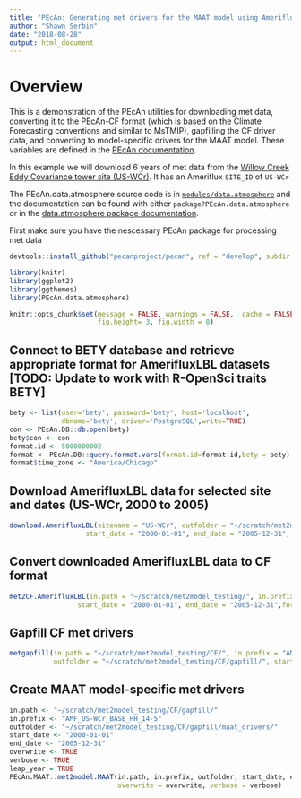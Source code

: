 ```yaml
---
title: "PEcAn: Generating met drivers for the MAAT model using AmerifluxLBL tower observations"
author: "Shawn Serbin"
date: "2018-08-28"
output: html_document
---
```


# Overview
This is a demonstration of the PEcAn utilities for downloading met data, converting it to the PEcAn-CF format (which is based on the Climate Forecasting conventions and similar to MsTMIP), gapfilling the CF driver data, and converting to model-specific drivers for the MAAT model. These variables are defined in the [PEcAn documentation](https://pecanproject.github.io/pecan-documentation/available-meteorological-drivers.html).

In this example we will download 6 years of met data from the [Willow Creek Eddy Covariance tower site (US-WCr)](http://ameriflux.lbl.gov/sites/siteinfo/US-WCr). It has an Ameriflux `SITE_ID` of `US-WCr`

The PEcAn.data.atmosphere source code is in [`modules/data.atmosphere`](https://github.com/PecanProject/pecan/tree/develop/modules/data.atmosphere) and the documentation can be found with either `package?PEcAn.data.atmosphere` or in the [data.atmosphere package documentation](https://pecanproject.github.io/pecan//modules/data.atmosphere/inst/web/index.html).

First make sure you have the nescessary PEcAn package for processing met data
```r
devtools::install_github("pecanproject/pecan", ref = "develop", subdir = "modules/data.atmosphere")
```

```r
library(knitr)
library(ggplot2)
library(ggthemes)
library(PEcAn.data.atmosphere)

```

```r

knitr::opts_chunk$set(message = FALSE, warnings = FALSE,  cache = FALSE, 
                      fig.height= 3, fig.width = 8)

```

## Connect to BETY database and retrieve appropriate format for AmerifluxLBL datasets [TODO: Update to work with R-OpenSci traits BETY]
```r
bety <- list(user='bety', password='bety', host='localhost',
             dbname='bety', driver='PostgreSQL',write=TRUE)
con <- PEcAn.DB::db.open(bety)
bety$con <- con
format.id <- 5000000002
format <- PEcAn.DB::query.format.vars(format.id=format.id,bety = bety)
format$time_zone <- "America/Chicago"
```

## Download AmerifluxLBL data for selected site and dates (US-WCr, 2000 to 2005)
```r
download.AmerifluxLBL(sitename = "US-WCr", outfolder = "~/scratch/met2model_testing", 
                   start_date = "2000-01-01", end_date = "2005-12-31", overwrite = TRUE, verbose = TRUE)
```

## Convert downloaded AmerifluxLBL data to CF format
```r
met2CF.AmerifluxLBL(in.path = "~/scratch/met2model_testing/", in.prefix = "AMF_US-WCr", outfolder = "~/scratch/met2model_testing/CF/", 
                 start_date = "2000-01-01", end_date = "2005-12-31",format=format)
```

## Gapfill CF met drivers
```r
metgapfill(in.path = "~/scratch/met2model_testing/CF/", in.prefix = "AMF_US-WCr_BASE_HH_14-5", 
           outfolder = "~/scratch/met2model_testing/CF/gapfill/", start_date = "2000-01-01", end_date = "2005-12-31")
```

## Create MAAT model-specific met drivers
```r
in.path <- "~/scratch/met2model_testing/CF/gapfill/"
in.prefix <- "AMF_US-WCr_BASE_HH_14-5"
outfolder <- "~/scratch/met2model_testing/CF/gapfill/maat_drivers/"
start_date <- "2000-01-01"
end_date <- "2005-12-31"
overwrite <- TRUE
verbose <- TRUE
leap_year = TRUE
PEcAn.MAAT::met2model.MAAT(in.path, in.prefix, outfolder, start_date, end_date,
                           overwrite = overwrite, verbose = verbose)
```
